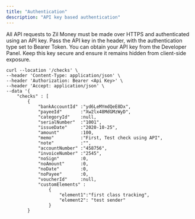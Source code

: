 ```yaml
---
title: "Authentication"
description: "API key based authentication"
---
```


All API requests to Zil Money must be made over HTTPS and authenticated using an API key. Pass the API key in the header, with the authentication type set to Bearer Token. You can obtain your API key from the Developer Panel. Keep this key secure and ensure it remains hidden from client-side exposure.

```
curl --location '/checks' \
--header 'Content-Type: application/json' \
--header 'Authorization: Bearer <Api Key>' \
--header 'Accept: application/json' \
--data '{
    "checks" : [
        {
            "bankAccountId" :"yd6LeMYmdQeE8Dx",
            "payeeId"       :"Xw2lx48MdGMzWyD",
            "categoryId"    :null,
            "serialNumber"  :"1001",
            "issueDate"     :"2020-10-25",
            "amount"        :100,
            "memo"          :"First, Test check using API",
            "note"          :"",
            "accountNumber" :"458756",
            "invoiceNumber" :"2545",
            "noSign"        :0,
            "noAmount"      :0,
            "noDate"        :0,
            "noPayee"       :0,
            "voucherId"     :null,
            "customElements" :
                {
                    "element1":"first class tracking",
                    "element2": "test sender"
                }
        }

```